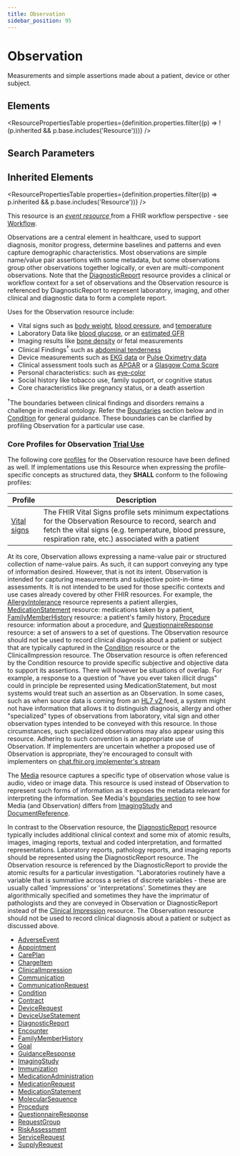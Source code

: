 ```yaml
---
title: Observation
sidebar_position: 95
---
```



# Observation

Measurements and simple assertions made about a patient, device or other subject.

<Tabs queryString="section">
  <TabItem value="schema" label="Schema" default>

## Elements

<ResourcePropertiesTable
  properties={definition.properties.filter((p) => !(p.inherited && p.base.includes('Resource')))}
/>

## Search Parameters

<SearchParamsTable searchParams={definition.searchParameters} />

## Inherited Elements

<ResourcePropertiesTable properties={definition.properties.filter((p) => p.inherited && p.base.includes('Resource'))} />

  </TabItem>
  <TabItem value="usage" label="Usage">
<div>          <p>This resource is an <a href="https://www.hl7.org/fhir/workflow.html#event">         <em>event resource</em>       </a> from a FHIR workflow perspective - see <a href="https://www.hl7.org/fhir/workflow.html">Workflow</a>.</p>     <p>Observations are a central element in healthcare, used to support diagnosis, monitor progress, determine baselines and patterns and even capture demographic characteristics.  Most observations are simple name/value pair assertions with some metadata, but some observations group other observations together logically, or even are multi-component observations. Note that the  <a href="/docs/api/fhir/resources/diagnosticreport">DiagnosticReport</a> resource provides a clinical or workflow context for a set of observations and the <Link to="/docs/api/fhir/resources/observation">Observation</Link> resource is referenced by <Link to="/docs/api/fhir/resources/diagnosticreport">DiagnosticReport</Link> to represent laboratory, imaging, and other clinical and diagnostic data to form a complete report. </p>     <p>Uses for the <Link to="/docs/api/fhir/resources/observation">Observation</Link> resource include:</p>     <ul>       <li>Vital signs such as <a href="https://www.hl7.org/fhir/observation-example.html">body weight</a>,  <a href="https://www.hl7.org/fhir/observation-example-bloodpressure.html">blood pressure</a>, and <a href="https://www.hl7.org/fhir/observation-example-f202-temperature.html">temperature</a>       </li>       <li>Laboratory Data like <a href="https://www.hl7.org/fhir/observation-example-f001-glucose.html">blood glucose</a>, or an <a href="https://www.hl7.org/fhir/observation-example-f205-egfr.html">estimated GFR</a>       </li>       <li>Imaging results like  <a href="https://www.hl7.org/fhir/observation-example-bmd.html">bone density</a> or fetal measurements</li>       <li>Clinical Findings<sup>†</sup> such as  <a href="https://www.hl7.org/fhir/observation-example-abdo-tender.html">abdominal tenderness</a>       </li>       <li>Device measurements such as  <a href="https://www.hl7.org/fhir/observation-example-sample-data.html">EKG data</a> or  <a href="https://www.hl7.org/fhir/observation-example-satO2.html">Pulse Oximetry data</a>       </li>       <li>Clinical assessment tools such as <a href="https://www.hl7.org/fhir/observation-example-5minute-apgar-score.html">APGAR</a> or a <a href="https://www.hl7.org/fhir/observation-example-glasgow.html">Glasgow Coma Score</a>       </li>       <li>Personal characteristics: such as  <a href="https://www.hl7.org/fhir/observation-example-eye-color.html">eye-color</a>       </li>       <li>Social history like tobacco use,  family support, or cognitive status</li>       <li>Core characteristics like pregnancy status, or a death assertion</li>     </ul>     <p>     <sup>†</sup>The boundaries between clinical findings and disorders remains a challenge in medical ontology.  Refer the <a href="https://www.hl7.org/fhir/#bnr">Boundaries</a> section below and in <a href="/docs/api/fhir/resources/condition">Condition</a> for general guidance.  These boundaries can be clarified by profiling <Link to="/docs/api/fhir/resources/observation">Observation</Link> for a particular use case.     </p>     <a name="core"></a>     <h3 class="self-link-parent"> Core Profiles for <Link to="/docs/api/fhir/resources/observation">Observation</Link> <a href="https://www.hl7.org/fhir/versions.html#std-process" title="Standards Status = Trial Use">Trial Use</a> <a href="/docs/api/fhir/resources/observation" title="link to here" class="self-link"></a></h3>     <p>The following core <a href="https://www.hl7.org/fhir/profiling.html">profiles</a> for the <Link to="/docs/api/fhir/resources/observation">Observation</Link> resource have been defined as well. If implementations use this Resource when expressing the profile-specific concepts as structured data, they <strong>SHALL</strong> conform to the following profiles:</p>     <table class="grid">       <thead>         <tr>           <th>Profile</th>           <th>Description</th>         </tr>       </thead>       <tbody>         <tr>           <td>             <a href="https://www.hl7.org/fhir/observation-vitalsigns.html">Vital signs</a>           </td>           <td>The FHIR Vital Signs profile sets minimum expectations for the <Link to="/docs/api/fhir/resources/observation">Observation</Link> Resource to record, search and fetch the vital signs (e.g. temperature, blood pressure, respiration rate, etc.) associated with a patient </td>         </tr>       </tbody>     </table>   </div>
  </TabItem>
  <TabItem value="relationships" label="Relationships">
<div>     <a name="bnr">     </a>          <p> At its core, <Link to="/docs/api/fhir/resources/observation">Observation</Link> allows expressing a name-value pair or structured collection of name-value pairs. As such, it can support conveying any type of information desired. However, that is not its intent. <Link to="/docs/api/fhir/resources/observation">Observation</Link> is intended for capturing measurements and subjective point-in-time assessments. It is not intended to be used for those specific contexts and use cases already covered by other FHIR resources.   For example, the <a href="/docs/api/fhir/resources/allergyintolerance">AllergyIntolerance</a> resource represents a patient allergies, <a href="/docs/api/fhir/resources/medicationstatement">MedicationStatement</a> resource: medications taken by a patient, <a href="/docs/api/fhir/resources/familymemberhistory"> <Link to="/docs/api/fhir/resources/familymemberhistory">FamilyMemberHistory</Link></a> resource: a patient's family history, <a href="/docs/api/fhir/resources/procedure">Procedure</a> resource: information about a procedure, and <a href="/docs/api/fhir/resources/questionnaireresponse">QuestionnaireResponse</a> resource: a set of answers to a set of questions. The <Link to="/docs/api/fhir/resources/observation">Observation</Link> resource should not be used to record clinical diagnosis about a patient or subject that are typically captured in the <a href="/docs/api/fhir/resources/condition">Condition</a> resource or the <Link to="/docs/api/fhir/resources/clinicalimpression">ClinicalImpression</Link> resource.  The <Link to="/docs/api/fhir/resources/observation">Observation</Link> resource is often referenced by the <Link to="/docs/api/fhir/resources/condition">Condition</Link> resource to provide specific subjective and objective data to support its assertions.  There will however be situations of overlap. For example, a response to a question of "have you ever taken illicit drugs" could in principle be represented using <Link to="/docs/api/fhir/resources/medicationstatement">MedicationStatement</Link>, but most systems would treat such an assertion as an <Link to="/docs/api/fhir/resources/observation">Observation</Link>.  In some cases, such as when source data is coming from an <a href="http://www.hl7.org/implement/standards/product_brief.cfm?product_id=185">HL7 v2 </a> feed, a system might not have information that allows it to distinguish diagnosis, allergy and other "specialized" types of observations from laboratory, vital sign and other observation types intended to be conveyed with this resource.  In those circumstances, such specialized observations may also appear using this resource. Adhering to such convention is an appropriate use of <Link to="/docs/api/fhir/resources/observation">Observation</Link>. If implementers are uncertain whether a proposed use of <Link to="/docs/api/fhir/resources/observation">Observation</Link> is appropriate, they're encouraged to consult with implementers on <a href="https://chat.fhir.org/"> chat.fhir.org implementer's stream </a>     </p>   <p>   The <a href="/docs/api/fhir/resources/media">Media</a> resource captures a specific type of observation whose value is audio, video or image data. This resource is used instead of <Link to="/docs/api/fhir/resources/observation">Observation</Link> to represent such forms of information as it exposes the metadata relevant for interpreting the information.   See <Link to="/docs/api/fhir/resources/media">Media</Link>'s <a href="/docs/api/fhir/resources/media">boundaries section</a> to see how <Link to="/docs/api/fhir/resources/media">Media</Link> (and <Link to="/docs/api/fhir/resources/observation">Observation</Link>) differs from <a href="/docs/api/fhir/resources/imagingstudy">ImagingStudy</a> and <a href="/docs/api/fhir/resources/documentreference">DocumentReference</a>.   </p>   <p>   In contrast to the <Link to="/docs/api/fhir/resources/observation">Observation</Link> resource, the <a href="/docs/api/fhir/resources/diagnosticreport">DiagnosticReport</a> resource typically includes additional clinical context and some mix of atomic results, images, imaging reports, textual and coded interpretation, and formatted representations.  Laboratory reports, pathology reports, and imaging reports should be represented using the <Link to="/docs/api/fhir/resources/diagnosticreport">DiagnosticReport</Link> resource. The <Link to="/docs/api/fhir/resources/observation">Observation</Link> resource is referenced by the <Link to="/docs/api/fhir/resources/diagnosticreport">DiagnosticReport</Link> to provide the atomic results for a particular investigation.  "Laboratories routinely have a variable that is summative across a series of discrete variables - these are usually called 'impressions' or 'interpretations'. Sometimes they are algorithmically specified and sometimes they have the imprimatur of pathologists and they are conveyed in <Link to="/docs/api/fhir/resources/observation">Observation</Link> or <Link to="/docs/api/fhir/resources/diagnosticreport">DiagnosticReport</Link> instead of the <a href="/docs/api/fhir/resources/clinicalimpression">Clinical Impression</a> resource.  The <Link to="/docs/api/fhir/resources/observation">Observation</Link> resource should not be used to record clinical diagnosis about a patient or subject as discussed above.   </p>   </div>
  </TabItem>

  <TabItem value="referencedBy" label="Referenced By">
<ul><li><a href="/docs/api/fhir/resources/adverseevent">AdverseEvent</a></li>
<li><a href="/docs/api/fhir/resources/appointment">Appointment</a></li>
<li><a href="/docs/api/fhir/resources/careplan">CarePlan</a></li>
<li><a href="/docs/api/fhir/resources/chargeitem">ChargeItem</a></li>
<li><a href="/docs/api/fhir/resources/clinicalimpression">ClinicalImpression</a></li>
<li><a href="/docs/api/fhir/resources/communication">Communication</a></li>
<li><a href="/docs/api/fhir/resources/communicationrequest">CommunicationRequest</a></li>
<li><a href="/docs/api/fhir/resources/condition">Condition</a></li>
<li><a href="/docs/api/fhir/resources/contract">Contract</a></li>
<li><a href="/docs/api/fhir/resources/devicerequest">DeviceRequest</a></li>
<li><a href="/docs/api/fhir/resources/deviceusestatement">DeviceUseStatement</a></li>
<li><a href="/docs/api/fhir/resources/diagnosticreport">DiagnosticReport</a></li>
<li><a href="/docs/api/fhir/resources/encounter">Encounter</a></li>
<li><a href="/docs/api/fhir/resources/familymemberhistory">FamilyMemberHistory</a></li>
<li><a href="/docs/api/fhir/resources/goal">Goal</a></li>
<li><a href="/docs/api/fhir/resources/guidanceresponse">GuidanceResponse</a></li>
<li><a href="/docs/api/fhir/resources/imagingstudy">ImagingStudy</a></li>
<li><a href="/docs/api/fhir/resources/immunization">Immunization</a></li>
<li><a href="/docs/api/fhir/resources/medicationadministration">MedicationAdministration</a></li>
<li><a href="/docs/api/fhir/resources/medicationrequest">MedicationRequest</a></li>
<li><a href="/docs/api/fhir/resources/medicationstatement">MedicationStatement</a></li>
<li><a href="/docs/api/fhir/resources/molecularsequence">MolecularSequence</a></li>
<li><a href="/docs/api/fhir/resources/procedure">Procedure</a></li>
<li><a href="/docs/api/fhir/resources/questionnaireresponse">QuestionnaireResponse</a></li>
<li><a href="/docs/api/fhir/resources/requestgroup">RequestGroup</a></li>
<li><a href="/docs/api/fhir/resources/riskassessment">RiskAssessment</a></li>
<li><a href="/docs/api/fhir/resources/servicerequest">ServiceRequest</a></li>
<li><a href="/docs/api/fhir/resources/supplyrequest">SupplyRequest</a></li></ul>
  </TabItem>
</Tabs>
